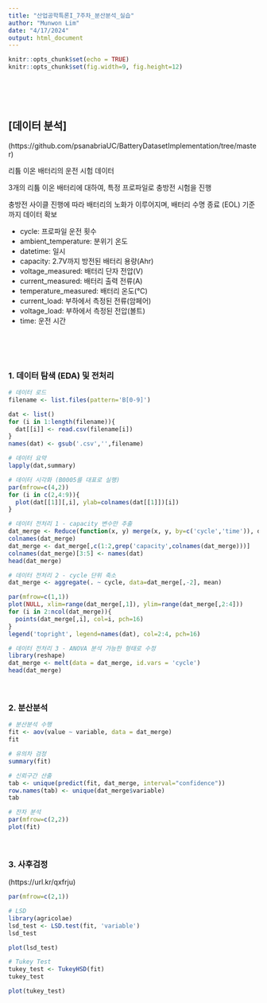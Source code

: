 ---
title: "산업공학특론I_7주차_분산분석_실습"
author: "Munwon Lim"
date: "4/17/2024"
output: html_document
---

```{r setup, include=FALSE}
knitr::opts_chunk$set(echo = TRUE)
knitr::opts_chunk$set(fig.width=9, fig.height=12)
```

<br>
<br>
<br>

## [데이터 분석]

(https://github.com/psanabriaUC/BatteryDatasetImplementation/tree/master)

리튬 이온 배터리의 운전 시험 데이터

3개의 리튬 이온 배터리에 대하여, 특정 프로파일로 충방전 시험을 진행

충방전 사이클 진행에 따라 배터리의 노화가 이루어지며, 배터리 수명 종료 (EOL) 기준까지 데이터 확보

* cycle: 프로파일 운전 횟수
* ambient_temperature: 분위기 온도
* datetime: 일시
* capacity: 2.7V까지 방전된 배터리 용량(Ahr)
* voltage_measured: 배터리 단자 전압(V)
* current_measured: 배터리 출력 전류(A)
* temperature_measured: 배터리 온도(℃)
* current_load: 부하에서 측정된 전류(암페어)
* voltage_load: 부하에서 측정된 전압(볼트)
* time: 운전 시간

<br>
<br>
<br>

### 1. 데이터 탐색 (EDA) 및 전처리
```{r eda}

# 데이터 로드
filename <- list.files(pattern='B[0-9]')

dat <- list()
for (i in 1:length(filename)){
  dat[[i]] <- read.csv(filename[i])
}
names(dat) <- gsub('.csv','',filename)

# 데이터 요약
lapply(dat,summary)

# 데이터 시각화 (B0005를 대표로 실행)
par(mfrow=c(4,2))
for (i in c(2,4:9)){
  plot(dat[[1]][,i], ylab=colnames(dat[[1]])[i]) 
}

# 데이터 전처리 1 - capacity 변수만 추출
dat_merge <- Reduce(function(x, y) merge(x, y, by=c('cycle','time')), dat)
colnames(dat_merge)
dat_merge <- dat_merge[,c(1:2,grep('capacity',colnames(dat_merge)))]
colnames(dat_merge)[3:5] <- names(dat)
head(dat_merge)

# 데이터 전처리 2 - cycle 단위 축소
dat_merge <- aggregate(. ~ cycle, data=dat_merge[,-2], mean)

par(mfrow=c(1,1))
plot(NULL, xlim=range(dat_merge[,1]), ylim=range(dat_merge[,2:4]))
for (i in 2:ncol(dat_merge)){
  points(dat_merge[,i], col=i, pch=16)
}
legend('topright', legend=names(dat), col=2:4, pch=16)

# 데이터 전처리 3 - ANOVA 분석 가능한 형태로 수정
library(reshape)
dat_merge <- melt(data = dat_merge, id.vars = 'cycle')
head(dat_merge)
```

<br>

### 2. 분산분석
```{r anova}

# 분산분석 수행
fit <- aov(value ~ variable, data = dat_merge)
fit

# 유의차 검정
summary(fit)

# 신뢰구간 산출
tab <- unique(predict(fit, dat_merge, interval="confidence"))
row.names(tab) <- unique(dat_merge$variable)
tab

# 잔차 분석
par(mfrow=c(2,2))
plot(fit)

```

<br>

### 3. 사후검정
(https://url.kr/qxfrju)

```{r posthoc}
par(mfrow=c(2,1))

# LSD
library(agricolae)
lsd_test <- LSD.test(fit, 'variable')
lsd_test

plot(lsd_test)

# Tukey Test
tukey_test <- TukeyHSD(fit)
tukey_test

plot(tukey_test)

```